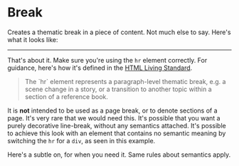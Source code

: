 
<Meta title='Components|Raspberry Pi/Break' />

# Break

Creates a thematic break in a piece of content. Not much else to say. Here's what it looks like:

<Story name="Vanilla">
  <hr class="sc-rp-break" />
</Story>

That's about it. Make sure you're using the `hr` element correctly. For guidance, here's how it's defined in the [HTML Living Standard](https://html.spec.whatwg.org/multipage/grouping-content.html#the-hr-element).

<blockquote>
  The `hr` element represents a paragraph-level thematic break, e.g. a scene change in a story, or a transition to another topic within a section of a reference book.
</blockquote>

It is **not** intended to be used as a page break, or to denote sections of a page. It's very rare that we would need this. It's possible that you want a purely decorative line-break, without any semantics attached. It's possible to achieve this look with an element that contains no semantic meaning by switching the `hr` for a `div`, as seen in this example.

<Story name="Non-Semantic">
  <div class="sc-rp-break"></div>
</Story>

Here's a subtle on, for when you need it. Same rules about semantics apply.

<Story name="Subtle">
  <div class="sc-rp-break sc-rp-break--subtle"></div>
</Story>
